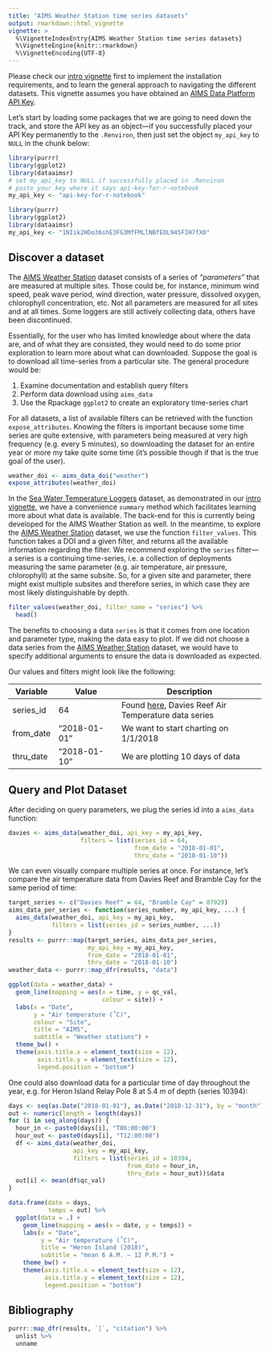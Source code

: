 ```yaml
---
title: "AIMS Weather Station time series datasets"
output: rmarkdown::html_vignette
vignette: >
  %\VignetteIndexEntry{AIMS Weather Station time series datasets}
  %\VignetteEngine{knitr::rmarkdown}
  %\VignetteEncoding{UTF-8}
---
```


Please check our [intro vignette][1] first to implement the installation
requirements, and to learn the general approach to navigating the different
datasets. This vignette assumes you have obtained an
[AIMS Data Platform API Key][2].

[1]: https://open-aims.github.io/dataaimsr/articles/navigating.html
[2]: https://open-aims.github.io/data-platform/key-request

Let's start by loading some packages that we are going to need down the track,
and store the API key as an object---if you successfully placed your API Key
permanently to the `.Renviron`, then just set the object `my_api_key` to `NULL`
in the chunk below:

```r
library(purrr)
library(ggplot2)
library(dataaimsr)
# set my_api_key to NULL if successfully placed in .Renviron
# paste your key where it says api-key-for-r-notebook
my_api_key <- "api-key-for-r-notebook"
```


```r
library(purrr)
library(ggplot2)
library(dataaimsr)
my_api_key <- "1NIik2HDo36shE3FG3MfFMLlNBfEOL945FIH7fX0"
```

## Discover a dataset

The [AIMS Weather Station][3] dataset consists of a series of *"parameters"* 
that are measured at multiple sites. Those could be, for instance, minimum 
wind speed, peak wave period, wind direction, water pressure, dissolved 
oxygen, chlorophyll concentration, etc. Not all parameters are measured for 
all sites and at all times. Some loggers are still actively collecting data, 
others have been discontinued.

Essentially, for the user who has limited knowledge about where the data are,
and of what they are consisted, they would need to do some prior exploration 
to learn more about what can downloaded. Suppose the goal is to download all
time-series from a particular site. The general procedure would be:

1. Examine documentation and establish query filters
2. Perform data download using `aims_data`
3. Use the Rpackage `ggplot2` to create an exploratory time-series chart

For all datasets, a list of available filters can be retrieved with the 
function `expose_attributes`. Knowing the filters is important because some 
time series are quite extensive, with parameters being measured at very high 
frequency (e.g. every 5 minutes), so downloading the dataset for an entire 
year or more my take quite some time (it's possible though if that is the true 
goal of the user).

```r
weather_doi <- aims_data_doi("weather")
expose_attributes(weather_doi)
```

In the [Sea Water Temperature Loggers][4] dataset, as demonstrated in our
[intro vignette][1], we have a convenience `summary` method which facilitates 
learning more about what data is available. The back-end for this is currently 
being developed for the AIMS Weather Station as well. In the meantime, to 
explore the [AIMS Weather Station][3] dataset, we use the function
`filter_values`. This function takes a DOI and a given filter, and returns all 
the available information regarding the filter.  We recommend exploring the
`series` filter---a series is a continuing time-series, i.e. a collection of 
deployments measuring the same parameter (e.g. air temperature, air pressure, 
chlorophyll) at the same subsite. So, for a given site and parameter, there 
might exist multiple subsites and therefore series, in which case they are 
most likely distinguishable by depth.

[3]: https://doi.org/10.25845/5c09bf93f315d
[4]: https://doi.org/10.25845/5b4eb0f9bb848

```r
filter_values(weather_doi, filter_name = "series") %>%
  head()
```

The benefits to choosing a data `series` is that it comes from one location
and parameter type, making the data easy to plot. If we did not choose a
data series from the [AIMS Weather Station][3] dataset, we would have to 
specify additional arguments to ensure the data is downloaded as expected.

Our values and filters might look like the following:

Variable  | Value                  | Description
----------|------------------------|-------------------------------------------------------
series_id | 64                     | Found [here][6], Davies Reef Air Temperature data series
from_date | "2018-01-01"           | We want to start charting on 1/1/2018
thru_date | "2018-01-10"           | We are plotting 10 days of data

[5]: https://open-aims.github.io/data-platform
[6]: https://apps.aims.gov.au/metadata/view/5fc91100-4ade-11dc-8f56-00008a07204e

## Query and Plot Dataset

After deciding on query parameters, we plug the series id into a `aims_data` function:

```r
davies <- aims_data(weather_doi, api_key = my_api_key,
                    filters = list(series_id = 64,
                                   from_date = "2018-01-01",
                                   thru_date = "2018-01-10"))
```

We can even visually compare multiple series at once. For instance, let's
compare the air temperature data from Davies Reef and Bramble Cay for the
same period of time:

```r
target_series <- c("Davies Reef" = 64, "Bramble Cay" = 87929)
aims_data_per_series <- function(series_number, my_api_key, ...) {
  aims_data(weather_doi, api_key = my_api_key,
            filters = list(series_id = series_number, ...))
}
results <- purrr::map(target_series, aims_data_per_series,
                      my_api_key = my_api_key,
                      from_date = "2018-01-01",
                      thru_date = "2018-01-10")
weather_data <- purrr::map_dfr(results, "data")

ggplot(data = weather_data) +
  geom_line(mapping = aes(x = time, y = qc_val,
                          colour = site)) +
  labs(x = "Date",
       y = "Air temperature (˚C)",
       colour = "Site",
       title = "AIMS",
       subtitle = "Weather stations") +
  theme_bw() +
  theme(axis.title.x = element_text(size = 12),
        axis.title.y = element_text(size = 12),
        legend.position = "bottom")
```

One could also download data for a particular time of day throughout
the year, e.g. for Heron Island Relay Pole 8 at 5.4 m of depth (series
10394):

```r
days <- seq(as.Date("2018-01-01"), as.Date("2018-12-31"), by = "month")
out <- numeric(length = length(days))
for (i in seq_along(days)) {
  hour_in <- paste0(days[i], "T06:00:00")
  hour_out <- paste0(days[i], "T12:00:00")
  df <- aims_data(weather_doi,
                  api_key = my_api_key,
                  filters = list(series_id = 10394,
                                 from_date = hour_in,
                                 thru_date = hour_out))$data
  out[i] <- mean(df$qc_val)
}

data.frame(date = days,
           temps = out) %>%
  ggplot(data = .) +
    geom_line(mapping = aes(x = date, y = temps)) +
    labs(x = "Date",
         y = "Air temperature (˚C)",
         title = "Heron Island (2018)",
         subtitle = "mean 6 A.M. – 12 P.M.") +
    theme_bw() +
    theme(axis.title.x = element_text(size = 12),
          axis.title.y = element_text(size = 12),
          legend.position = "bottom")
```

## Bibliography

```r
purrr::map_dfr(results, `[`, "citation") %>%
  unlist %>%
  unname
```
